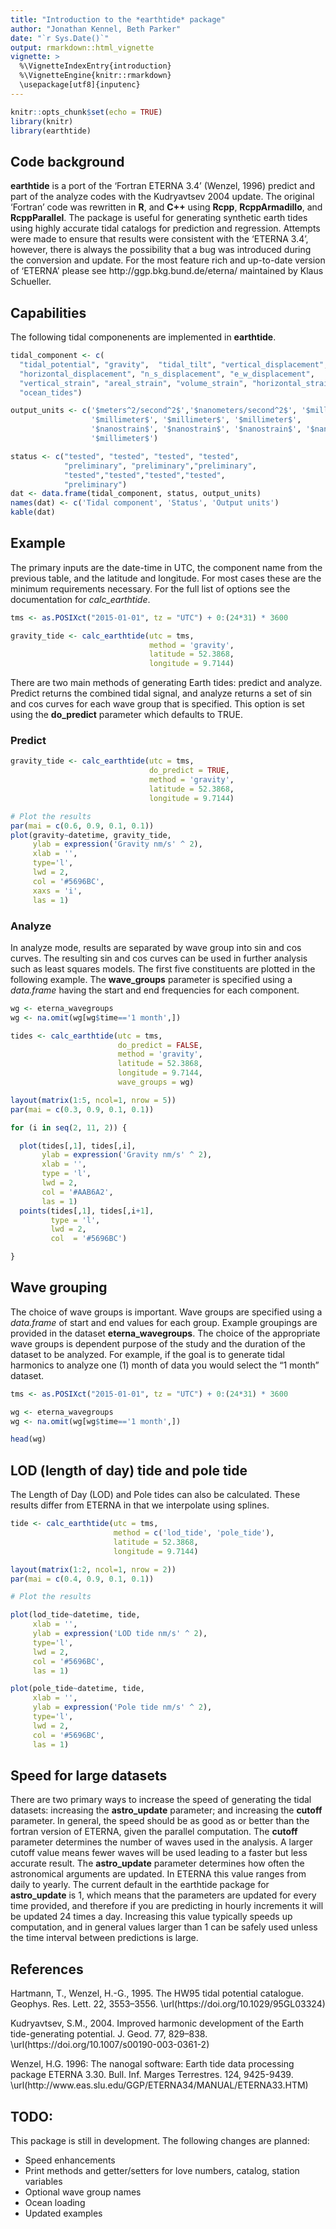 ```yaml
---
title: "Introduction to the *earthtide* package"
author: "Jonathan Kennel, Beth Parker"
date: "`r Sys.Date()`"
output: rmarkdown::html_vignette
vignette: >
  %\VignetteIndexEntry{introduction}
  %\VignetteEngine{knitr::rmarkdown}
  \usepackage[utf8]{inputenc}
---
```


```r
knitr::opts_chunk$set(echo = TRUE)
library(knitr)
library(earthtide)
```


## Code background 

**earthtide** is a port of the 'Fortran ETERNA 3.4' (Wenzel, 1996) predict and part of the analyze codes with the Kudryavtsev 2004 update.  The original 'Fortran' code was rewritten in **R**, and **C++** using **Rcpp**, **RcppArmadillo**, and **RcppParallel**. The package is useful for generating synthetic earth tides using highly accurate tidal catalogs for prediction and regression. Attempts were made to ensure that results were consistent with the 'ETERNA 3.4', however, there is always the possibility that a bug was introduced during the conversion and update.  For the most feature rich and up-to-date version of 'ETERNA' please see http://ggp.bkg.bund.de/eterna/ maintained by Klaus Schueller.

## Capabilities

The following tidal componenents are implemented in **earthtide**.

```r

tidal_component <- c(
  "tidal_potential", "gravity",  "tidal_tilt", "vertical_displacement", 
  "horizontal_displacement", "n_s_displacement", "e_w_displacement",
  "vertical_strain", "areal_strain", "volume_strain", "horizontal_strain",
  "ocean_tides")

output_units <- c('$meters^2/second^2$','$nanometers/second^2$', '$milliarcsec$', '$millimeter$',
                  '$millimeter$', '$millimeter$', '$millimeter$', 
                  '$nanostrain$', '$nanostrain$', '$nanostrain$', '$nanostrain$',
                  '$millimeter$')

status <- c("tested", "tested", "tested", "tested", 
            "preliminary", "preliminary","preliminary", 
            "tested","tested","tested","tested",
            "preliminary")
dat <- data.frame(tidal_component, status, output_units)
names(dat) <- c('Tidal component', 'Status', 'Output units')
kable(dat)
```

## Example

The primary inputs are the date-time in UTC, the component name from the previous table, and the latitude and longitude.  For most cases these are the minimum requirements necessary. For the full list of options see the documentation for _calc_earthtide_.

```r
tms <- as.POSIXct("2015-01-01", tz = "UTC") + 0:(24*31) * 3600

gravity_tide <- calc_earthtide(utc = tms, 
                               method = 'gravity',
                               latitude = 52.3868,
                               longitude = 9.7144)


```


There are two main methods of generating Earth tides: predict and analyze. Predict returns the combined tidal signal, and analyze returns a set of sin and cos curves for each wave group that is specified. This option is set using the **do_predict** parameter which defaults to TRUE.

### Predict

```r

gravity_tide <- calc_earthtide(utc = tms,
                               do_predict = TRUE,
                               method = 'gravity',
                               latitude = 52.3868,
                               longitude = 9.7144)

```


```r
# Plot the results
par(mai = c(0.6, 0.9, 0.1, 0.1))
plot(gravity~datetime, gravity_tide,
     ylab = expression('Gravity nm/s' ^ 2),
     xlab = '',
     type='l',
     lwd = 2,
     col = '#5696BC',
     xaxs = 'i',
     las = 1)
```

### Analyze

In analyze mode, results are separated by wave group into sin and cos curves.  The resulting sin and cos curves can be used in further analysis such as least squares models.  The first five constituents are plotted in the following example.  The **wave_groups** parameter is specified using a *data.frame* having the start and end frequencies for each component.

```r
wg <- eterna_wavegroups
wg <- na.omit(wg[wg$time=='1 month',])

tides <- calc_earthtide(utc = tms,
                        do_predict = FALSE,
                        method = 'gravity',
                        latitude = 52.3868,
                        longitude = 9.7144,
                        wave_groups = wg)

```


```r

layout(matrix(1:5, ncol=1, nrow = 5))
par(mai = c(0.3, 0.9, 0.1, 0.1))

for (i in seq(2, 11, 2)) {

  plot(tides[,1], tides[,i],
       ylab = expression('Gravity nm/s' ^ 2),
       xlab = '',
       type = 'l',
       lwd = 2,
       col = '#AAB6A2',
       las = 1)
  points(tides[,1], tides[,i+1],
         type = 'l',
         lwd = 2,
         col  = '#5696BC')

}


```


## Wave grouping

The choice of wave groups is important.  Wave groups are specified using a *data.frame* of start and end values for each group.  Example groupings are provided in the dataset **eterna_wavegroups**.  The choice of the appropriate wave groups is dependent purpose of the study and the duration of the dataset to be analyzed. For example, if the goal is to generate tidal harmonics to analyze one (1) month of data you would select the "1 month" dataset.

```r

tms <- as.POSIXct("2015-01-01", tz = "UTC") + 0:(24*31) * 3600

wg <- eterna_wavegroups
wg <- na.omit(wg[wg$time=='1 month',])

head(wg)
```

## LOD (length of day) tide and pole tide

The Length of Day (LOD) and Pole tides can also be calculated. These results differ from ETERNA in that we interpolate using splines.

```r
tide <- calc_earthtide(utc = tms,
                       method = c('lod_tide', 'pole_tide'),
                       latitude = 52.3868,
                       longitude = 9.7144)
```

```r

layout(matrix(1:2, ncol=1, nrow = 2))
par(mai = c(0.4, 0.9, 0.1, 0.1))

# Plot the results

plot(lod_tide~datetime, tide,
     xlab = '',
     ylab = expression('LOD tide nm/s' ^ 2),
     type='l',
     lwd = 2,
     col = '#5696BC',
     las = 1)

plot(pole_tide~datetime, tide,
     xlab = '',
     ylab = expression('Pole tide nm/s' ^ 2),
     type='l',
     lwd = 2,
     col = '#5696BC',
     las = 1)

```

## Speed for large datasets

There are two primary ways to increase the speed of generating the tidal datasets: increasing the **astro_update** parameter; and increasing the **cutoff** parameter. In general, the speed should be as good as or better than the fortran version of ETERNA, given the parallel computation.  The **cutoff** parameter determines the number of waves used in the analysis.  A larger cutoff value means fewer waves will be used leading to a faster but less accurate result.  The **astro_update** parameter determines how often the astronomical arguments are updated.  In ETERNA this value ranges from daily to yearly. The current default in the earthtide package for **astro_update** is 1, which means that the parameters are updated for every time provided, and therefore if you are predicting in hourly increments it will be updated 24 times a day.  Increasing this value typically speeds up computation, and in general values larger than 1 can be safely used unless the time interval between predictions is large. 


## References

Hartmann, T., Wenzel, H.-G., 1995. The HW95 tidal potential catalogue. Geophys. Res. Lett. 22, 3553–3556. \url(https://doi.org/10.1029/95GL03324)

Kudryavtsev, S.M., 2004. Improved harmonic development of the Earth tide-generating potential. J. Geod. 77, 829–838. \url(https://doi.org/10.1007/s00190-003-0361-2)

Wenzel, H.G. 1996: The nanogal software: Earth tide data processing package ETERNA 3.30. Bull. Inf. Marges Terrestres. 124, 9425-9439. \url(http://www.eas.slu.edu/GGP/ETERNA34/MANUAL/ETERNA33.HTM)


## TODO: 

This package is still in development.  The following changes are planned:

- Speed enhancements
- Print methods and getter/setters for love numbers, catalog, station variables
- Optional wave group names
- Ocean loading
- Updated examples


